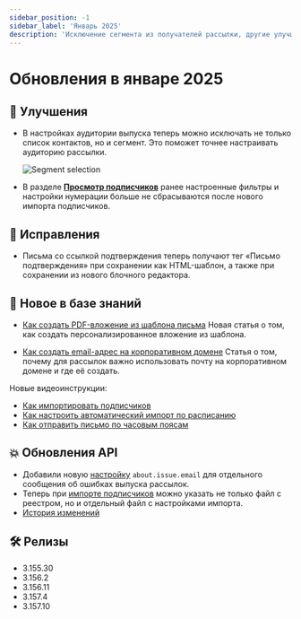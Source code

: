 ```yaml
---
sidebar_position: -1
sidebar_label: 'Январь 2025'
description: 'Исключение сегмента из получателей рассылки, другие улучшения и исправления платформы'
---
```


# Обновления в январе 2025

## 🚀 Улучшения

- В настройках аудитории выпуска теперь можно исключать не только список контактов, но и сегмент. Это поможет точнее настраивать аудиторию рассылки.

  ![Segment selection](/img/updates/2025/updates-january-2025/segment-selection.png)

- В разделе [**Просмотр подписчиков**](https://app.sendsay.ru/subscribers/contacts) ранее настроенные фильтры и настройки нумерации больше не сбрасываются после нового импорта подписчиков.

## 🐛 Исправления

- Письма со ссылкой подтверждения теперь получают тег «Письмо подтверждения» при сохранении как HTML-шаблон, а также при сохранении из нового блочного редактора.

## 📖 Новое в базе знаний

- [Как создать PDF-вложение из шаблона письма](https://docs.sendsay.ru/email-campaigns/personalization/how-to-create-pdf/)
  Новая статья о том, как создать персонализированное вложение из шаблона.

- [Как создать email-адрес на корпоративном домене](https://docs.sendsay.ru/faq/corporate-email/)
  Статья о том, почему для рассылок важно использовать почту на корпоративном домене и где её создать.

Новые видеоинструкции:

- [Как импортировать подписчиков](https://docs.sendsay.ru/videolessons/subscribers/how-to-import-subscribers/)
- [Как настроить автоматический импорт по расписанию](https://docs.sendsay.ru/videolessons/automations/how-to-set-autoimport/)
- [Как отправить письмо по часовым поясам](https://docs.sendsay.ru/videolessons/email-campaigns/send-by-time-zone/)

## 💥 Обновления API

- Добавили новую [настройку](https://sendsay.ru/api/api.html#Поменять-настройки) `about.issue.email` для отдельного сообщения об ошибках выпуска рассылок.
- Теперь при [импорте подписчиков](https://sendsay.ru/api/api.html#Внесение-списка-подписчиков) можно указать не только файл с реестром, но и отдельный файл с настройками импорта.
- [История изменений](https://sendsay.ru/api/api.htm#История-изменений)

## 🛠️ Релизы

- 3.155.30
- 3.156.2
- 3.156.11
- 3.157.4
- 3.157.10
